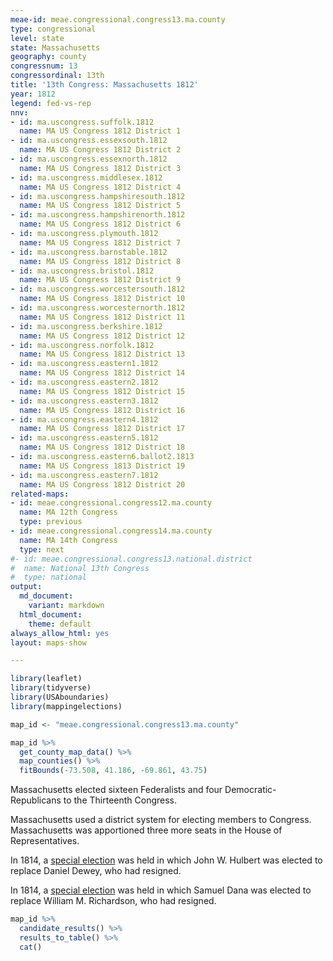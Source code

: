 ```yaml
---
meae-id: meae.congressional.congress13.ma.county
type: congressional
level: state
state: Massachusetts
geography: county
congressnum: 13
congressordinal: 13th
title: '13th Congress: Massachusetts 1812'
year: 1812
legend: fed-vs-rep
nnv:
- id: ma.uscongress.suffolk.1812
  name: MA US Congress 1812 District 1
- id: ma.uscongress.essexsouth.1812
  name: MA US Congress 1812 District 2
- id: ma.uscongress.essexnorth.1812
  name: MA US Congress 1812 District 3
- id: ma.uscongress.middlesex.1812
  name: MA US Congress 1812 District 4
- id: ma.uscongress.hampshiresouth.1812
  name: MA US Congress 1812 District 5
- id: ma.uscongress.hampshirenorth.1812
  name: MA US Congress 1812 District 6
- id: ma.uscongress.plymouth.1812
  name: MA US Congress 1812 District 7
- id: ma.uscongress.barnstable.1812
  name: MA US Congress 1812 District 8
- id: ma.uscongress.bristol.1812
  name: MA US Congress 1812 District 9
- id: ma.uscongress.worcestersouth.1812
  name: MA US Congress 1812 District 10
- id: ma.uscongress.worcesternorth.1812
  name: MA US Congress 1812 District 11
- id: ma.uscongress.berkshire.1812
  name: MA US Congress 1812 District 12
- id: ma.uscongress.norfolk.1812
  name: MA US Congress 1812 District 13
- id: ma.uscongress.eastern1.1812
  name: MA US Congress 1812 District 14
- id: ma.uscongress.eastern2.1812
  name: MA US Congress 1812 District 15
- id: ma.uscongress.eastern3.1812
  name: MA US Congress 1812 District 16
- id: ma.uscongress.eastern4.1812
  name: MA US Congress 1812 District 17
- id: ma.uscongress.eastern5.1812
  name: MA US Congress 1812 District 18
- id: ma.uscongress.eastern6.ballot2.1813
  name: MA US Congress 1813 District 19
- id: ma.uscongress.eastern7.1812
  name: MA US Congress 1812 District 20
related-maps:
- id: meae.congressional.congress12.ma.county
  name: MA 12th Congress
  type: previous
- id: meae.congressional.congress14.ma.county
  name: MA 14th Congress
  type: next
#- id: meae.congressional.congress13.national.district
#  name: National 13th Congress
#  type: national
output:
  md_document:
    variant: markdown
  html_document:
    theme: default
always_allow_html: yes
layout: maps-show

---
```


```r
library(leaflet)
library(tidyverse)
library(USAboundaries)
library(mappingelections)

map_id <- "meae.congressional.congress13.ma.county"
```

<div class="map">

```r
map_id %>%
  get_county_map_data() %>%
  map_counties() %>% 
  fitBounds(-73.508, 41.186, -69.861, 43.75)
```

</div>

Massachusetts elected sixteen Federalists and four Democratic-Republicans to the Thirteenth Congress.

Massachusetts used a district system for electing members to Congress. Massachusetts was apportioned three more seats in the House of Representatives.

In 1814, a [special election](https://elections.lib.tufts.edu/catalog/tufts:ma.uscongress.berkshire.special.1814) was held in which John W. Hulbert was elected to replace Daniel Dewey, who had resigned. 

In 1814, a [special election](https://elections.lib.tufts.edu/catalog/tufts:ma.uscongress.middlesex.special.1814) was held in which Samuel Dana was elected to replace William M. Richardson, who had resigned.

<div class="results-table">

```r
map_id %>%
  candidate_results() %>%
  results_to_table() %>%
  cat()
```

</div>
